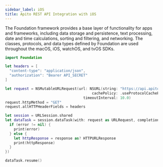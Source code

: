 ```yaml
---
sidebar_label: iOS
title: Apito REST API Integration with iOS
---
```

<head>
    <meta property="og:type" content="article" />
</head>


The Foundation framework provides a base layer of functionality for apps and frameworks, including data storage and persistence, text processing,
date and time calculations, sorting and filtering, and networking. The classes, protocols, and data types defined by Foundation are used throughout
the macOS, iOS, watchOS, and tvOS SDKs.

<ApiSecretNote />

```swift
import Foundation

let headers = [
  "content-type": "application/json",
  "authorization": "Bearer API_SECRET"
]

let request = NSMutableURLRequest(url: NSURL(string: "https://api.apito.io/secured/rest/project-id")! as URL,
                                        cachePolicy: .useProtocolCachePolicy,
                                    timeoutInterval: 10.0)
request.httpMethod = "GET"
request.allHTTPHeaderFields = headers

let session = URLSession.shared
let dataTask = session.dataTask(with: request as URLRequest, completionHandler: { (data, response, error) -> Void in
  if (error != nil) {
    print(error)
  } else {
    let httpResponse = response as? HTTPURLResponse
    print(httpResponse)
  }
})

dataTask.resume()
```
